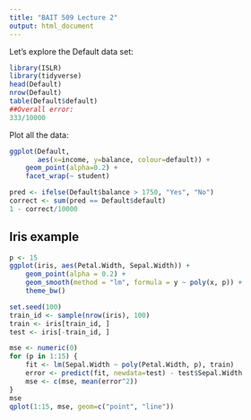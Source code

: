 ```yaml
---
title: "BAIT 509 Lecture 2"
output: html_document
---
```


Let's explore the Default data set:

```r
library(ISLR)
library(tidyverse)
head(Default)
nrow(Default)
table(Default$default)
##Overall error:
333/10000
```

Plot all the data:

```r
ggplot(Default, 
	   aes(x=income, y=balance, colour=default)) +
	geom_point(alpha=0.2) +
	facet_wrap(~ student)
```

```r
pred <- ifelse(Default$balance > 1750, "Yes", "No")
correct <- sum(pred == Default$default)
1 - correct/10000
```

## Iris example

```r
p <- 15
ggplot(iris, aes(Petal.Width, Sepal.Width)) +
    geom_point(alpha = 0.2) +
    geom_smooth(method = "lm", formula = y ~ poly(x, p)) +
    theme_bw()
```

```r
set.seed(100)
train_id <- sample(nrow(iris), 100)
train <- iris[train_id, ]
test <- iris[-train_id, ]

mse <- numeric(0)
for (p in 1:15) {
	fit <- lm(Sepal.Width ~ poly(Petal.Width, p), train)
	error <- predict(fit, newdata=test) - test$Sepal.Width
	mse <- c(mse, mean(error^2))
}
mse
qplot(1:15, mse, geom=c("point", "line"))
```


